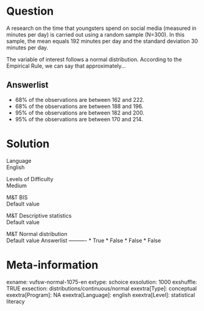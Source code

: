 Question
========
A research on the time that youngsters spend on social media (measured
in minutes per day) is carried out using a random sample (N=300). In
this sample, the mean equals 192 minutes per day and the standard
deviation 30 minutes per day.  
  
The variable of interest follows a normal distribution. According to the
Empirical Rule, we can say that approximately...

Answerlist
----------
* 68% of the observations are between 162 and 222.
* 68% of the observations are between 188 and 196.
* 95% of the observations are between 182 and 200.
* 95% of the observations are between 170 and 214.

Solution
========











Language  
English

Levels of Difficulty  
Medium

M&T BIS  
Default value

M&T Descriptive statistics  
Default value

M&T Normal distribution  
Default value
Answerlist
----------
* True
* False
* False
* False

Meta-information
================
exname: vufsw-normal-1075-en
extype: schoice
exsolution: 1000
exshuffle: TRUE
exsection: distributions/continuous/normal
exextra[Type]: conceptual
exextra[Program]: NA
exextra[Language]: english
exextra[Level]: statistical literacy

